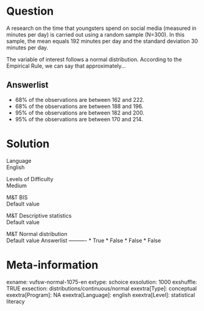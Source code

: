 Question
========
A research on the time that youngsters spend on social media (measured
in minutes per day) is carried out using a random sample (N=300). In
this sample, the mean equals 192 minutes per day and the standard
deviation 30 minutes per day.  
  
The variable of interest follows a normal distribution. According to the
Empirical Rule, we can say that approximately...

Answerlist
----------
* 68% of the observations are between 162 and 222.
* 68% of the observations are between 188 and 196.
* 95% of the observations are between 182 and 200.
* 95% of the observations are between 170 and 214.

Solution
========











Language  
English

Levels of Difficulty  
Medium

M&T BIS  
Default value

M&T Descriptive statistics  
Default value

M&T Normal distribution  
Default value
Answerlist
----------
* True
* False
* False
* False

Meta-information
================
exname: vufsw-normal-1075-en
extype: schoice
exsolution: 1000
exshuffle: TRUE
exsection: distributions/continuous/normal
exextra[Type]: conceptual
exextra[Program]: NA
exextra[Language]: english
exextra[Level]: statistical literacy

